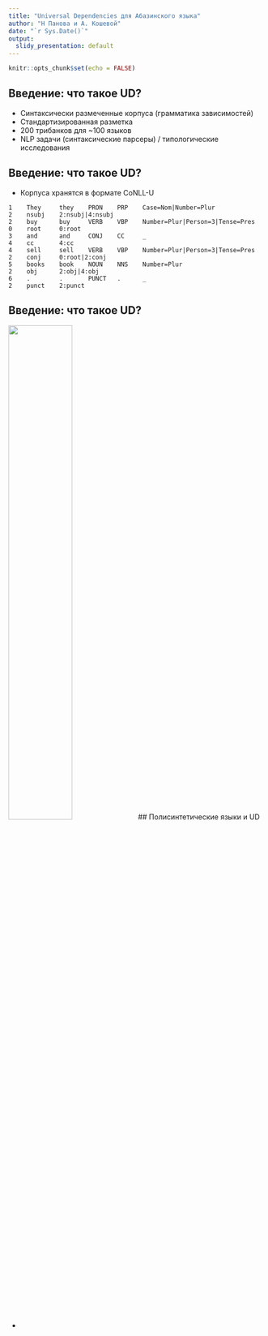 ```yaml
---
title: "Universal Dependencies для Абазинского языка"
author: "Н Панова и А. Кошевой"
date: "`r Sys.Date()`"
output:
  slidy_presentation: default
---
```


```r
knitr::opts_chunk$set(echo = FALSE)
```

## Введение: что такое UD?

- Синтаксически размеченные корпуса (грамматика зависимостей)
- Стандартизированная разметка 
- 200 трибанков для ~100 языков
- NLP задачи (синтаксические парсеры) / типологические исследования


## Введение: что такое UD?

- Корпуса хранятся в формате CoNLL-U

```
1    They     they    PRON    PRP    Case=Nom|Number=Plur               2    nsubj    2:nsubj|4:nsubj
2    buy      buy     VERB    VBP    Number=Plur|Person=3|Tense=Pres    0    root     0:root
3    and      and     CONJ    CC     _                                  4    cc       4:cc
4    sell     sell    VERB    VBP    Number=Plur|Person=3|Tense=Pres    2    conj     0:root|2:conj
5    books    book    NOUN    NNS    Number=Plur                        2    obj      2:obj|4:obj
6    .        .       PUNCT   .      _                                  2    punct    2:punct
```
 
## Введение: что такое UD?

![](figs/fig1.png){#id .class width=50% height=50%}
## Полисинтетические языки и UD

- 